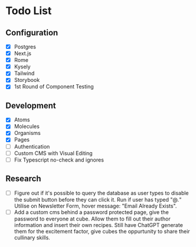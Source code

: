 
<Meta title="Documentation/Todo" />

# Todo List

## Configuration

- [x] Postgres
- [x] Next.js
- [x] Rome
- [x] Kysely
- [x] Tailwind
- [x] Storybook
- [x] 1st Round of Component Testing

## Development

- [x] Atoms
- [x] Molecules
- [x] Organisms
- [x] Pages
- [ ] Authentication
- [ ] Custom CMS with Visual Editing
- [ ] Fix Typescript no-check and ignores

## Research

- [ ] Figure out if it's possible to query the database as user types to disable the submit button before they can click it. Run if user has typed "@*.*" Utilise on Newsletter Form, hover message: "Email Already Exists".
- [ ] Add a custom cms behind a password protected page, give the password to everyone at cube. Allow them to fill out their author information and insert their own recipes. Still have ChatGPT generate them for the excitement factor, give cubes the oppurtunity to share their cullinary skills.
